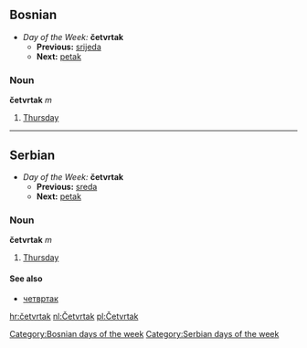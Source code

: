 ==Bosnian==
*''Day of the Week:'' '''četvrtak'''
**'''Previous:''' [[srijeda]]
**'''Next:''' [[petak]]
===Noun===
'''četvrtak''' ''m''
#[[Thursday]]
[[Category:Bosnian days of the week]]
----
==Serbian==
*''Day of the Week:'' '''četvrtak'''
**'''Previous:''' [[sreda]]
**'''Next:''' [[petak]]
===Noun===
'''četvrtak''' ''m''
#[[Thursday]]
====See also====
*[[четвртак]]
[[Category:Serbian days of the week]]

[[hr:četvrtak]]
[[nl:Četvrtak]]
[[pl:Četvrtak]]